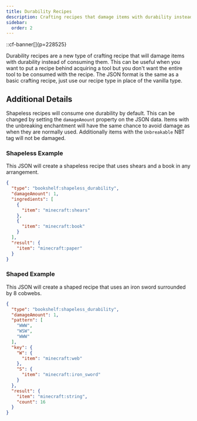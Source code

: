 ```yaml
---
title: Durability Recipes
description: Crafting recipes that damage items with durability instead of consuming them.
sidebar:
  order: 2
---
```

::cf-banner[]{p=228525}

Durability recipes are a new type of crafting recipe that will damage items with durability instead of consuming them. 
This can be useful when you want to put a recipe behind acquiring a tool but you don't want the entire tool to be 
consumed with the recipe. The JSON format is the same as a basic crafting recipe, just use our recipe type in place of 
the vanilla type.

## Additional Details
Shapeless recipes will consume one durability by default. This can be changed by setting the `damageAmount` property on 
the JSON data. Items with the unbreaking enchantment will have the same chance to avoid damage as when they are normally
used. Additionally items with the `Unbreakable` NBT tag will not be damaged.

### Shapeless Example
This JSON will create a shapeless recipe that uses shears and a book in any arrangement.

```json {2-3} title="data/example/recipes/shapeless_example.json"
{
  "type": "bookshelf:shapeless_durability",
  "damageAmount": 1,
  "ingredients": [
    {
      "item": "minecraft:shears"
    },
    {
      "item": "minecraft:book"
    }
  ],
  "result": {
    "item": "minecraft:paper"
  }
}
```

### Shaped Example
This JSON will create a shaped recipe that uses an iron sword surrounded by 8 cobwebs. 

```json {2-3} title="data/example/recipes/shaped_example.json"
{
  "type": "bookshelf:shapeless_durability",
  "damageAmount": 1,
  "pattern": [
    "WWW",
    "WSW",
    "WWW"
  ],
  "key": {
    "W": {
      "item": "minecraft:web"
    },
    "S": {
      "item": "minecraft:iron_sword"
    }
  },
  "result": {
    "item": "minecraft:string",
    "count": 16
  }
}
```